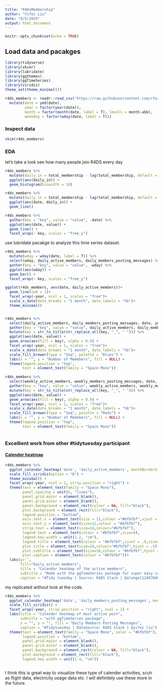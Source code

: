 ```yaml
---
title: "R4DsMembership"
author: "Yifei Liu"
date: "8/5/2019"
output: html_document
---
```


```r
knitr::opts_chunk$set(echo = TRUE)
```

## Load data and pacakges

```r
library(tidyverse)
library(skimr)
library(lubridate)
library(ggthemes)
library(ggTimeSeries)
library(viridis)
theme_set(theme_minimal())

r4ds_members <- readr::read_csv("https://raw.githubusercontent.com/rfordatascience/tidytuesday/master/data/2019/2019-07-16/r4ds_members.csv") %>%
  mutate(date = ymd(date),
         year = factor(year(date)),
         month = factor(month(date, label = T), levels = month.abb),
         weekday = factor(wday(date, label = T)))


```


### Inspect data

```r
skim(r4ds_members)

```

### EDA

let's take a look see how many people join R4DS every day

```r
r4ds_members %>%
  mutate(daily_in = total_membership - lag(total_membership, default = NA)) %>%
  ggplot(aes(daily_in)) +
  geom_histogram(binwidth = 10)

r4ds_members %>%
  mutate(daily_in = total_membership - lag(total_membership, default = NA)) %>%
  ggplot(aes(date, daily_in)) +
  geom_line()

r4ds_members %>%
  gather(key = "key", value = "value", -date) %>%
  ggplot(aes(date, value)) +
  geom_line() +
  facet_wrap(~ key, scales = "free_y")


```

use lubridate pacakge to analyze this time series dataset.


```r
r4ds_members %>%
  mutate(wday = wday(date, label = T)) %>%
  select(wday, daily_active_members, daily_members_posting_messages) %>%
  gather(key = "key", value = "value", -wday) %>%
  ggplot(aes(wday)) +
  geom_bar() +
  facet_wrap(~ key, scales = "free_y")

ggplot(r4ds_members, aes(date, daily_active_members))+
  geom_line(lwd = 1)+
  facet_wrap(~year, ncol = 1, scales = "free")+
  scale_x_date(date_breaks = "1 month", date_labels = "%b")+
  theme_minimal()


r4ds_members %>%
  select(daily_active_members, daily_members_posting_messages, date, year) %>%
  gather(key = "key", value = "value", daily_active_members, daily_members_posting_messages) %>%
  mutate(key = str_to_title(str_replace_all(key, "_", " "))) %>%
  ggplot(aes(date, value)) +
  geom_area(aes(fill = key), alpha = 0.9) +
  facet_wrap(~year, ncol = 1, scales = "free")+
  scale_x_date(date_breaks = "1 month", date_labels = "%b")+
  scale_fill_brewer(type = "Seq", palette = "Blues") +
  labs(x = "", y = "Number of Memebers", fill = NULL) +
  theme(legend.position = "top",
        text = element_text(family = "Space Mono"))

r4ds_members %>%
  select(weekly_active_members, weekly_members_posting_messages, date, year) %>%
  gather(key = "key", value = "value", weekly_active_members, weekly_members_posting_messages) %>%
  mutate(key = str_to_title(str_replace_all(key, "_", " "))) %>%
  ggplot(aes(date, value)) +
  geom_area(aes(fill = key), alpha = 0.9) +
  facet_wrap(~year, ncol = 1, scales = "free")+
  scale_x_date(date_breaks = "1 month", date_labels = "%b")+
  scale_fill_brewer(type = "Seq", palette = "Reds") +
  labs(x = "", y = "Number of Memebers", fill = NULL) +
  theme(legend.position = "top",
        text = element_text(family = "Space Mono"))



```

### Excellient work from other #tidytuesday participant 


#### [Calender heatmap](https://github.com/NewMirai/Tidytuesday/blob/master/tidytuesdayR4DS/plot.r)



```r
r4ds_members %>%
  ggplot_calendar_heatmap('date', 'daily_active_members', monthBorderSize = 1.5, monthBorderColour = "black") +
  scale_fill_viridis(option = "D") +
  theme_minimal() +
  facet_wrap(~year, ncol = 1, strip.position = "right") +
  theme(text = element_text(family = "Space Mono"),
        panel.spacing = unit(5, "lines"),
        panel.grid.major = element_blank(),
        panel.grid.minor = element_blank(),
        panel.background = element_rect(colour = NA, fill="black"),
        plot.background = element_rect(fill="black"),
        legend.position = "bottom",
        axis.text.x = element_text(size = 12,colour ="#bfbfbf",vjust = -2),
        axis.text.y = element_text(size=12,colour = "#bfbfbf"),
        strip.text = element_text(size=14,colour="#bfbfbf"),
        legend.text = element_text(colour = "#bfbfbf",size=8),
        legend.key.width = unit(1.2, "cm"),
        legend.title = element_text(colour = "#bfbfbf",vjust = .9,size=14),
        plot.title = element_text(size=20,colour="#bfbfbf",hjust = .5),
        plot.subtitle = element_text(size=16,colour = "#bfbfbf",hjust = .5),
        plot.caption = element_text(colour = "#bfbfbf"))+
  labs(y='',
       fill="Daily active members",
       title = "Calendar heatmap of the active members",
       subtitle = "Made with the ggTimeSeries package for super easy calendar heatmap\n",
       caption = "#Tidy tuesday | Source: R4DS Slack | @alangel12407606")


```

my replicated without look at the code.

```r
r4ds_members %>%
  ggplot_calendar_heatmap('date', 'daily_members_posting_messages', monthBorderSize = 1.5, monthBorderColour = "black") +
  scale_fill_viridis() +
  facet_wrap(~year, strip.position = "right", ncol = 1) +
  labs(title = "Calender heatmap of most active post",
       subtitle = "with ggTimeSeries package",
       x = "", y = "", fill = "Daily Members Posting Messages", 
       caption = "#Tidytuesday | DataSource: R4DS Slack | @yifei liu") +
  theme(text = element_text(family = "Space Mono", color = "#bfbfbf"),
        legend.position = "bottom",
        panel.grid.major = element_blank(),
        panel.grid.minor = element_blank(),
        panel.background = element_rect(colour = NA, fill="black"),
        plot.background = element_rect(fill="black"),
        legend.key.width = unit(1.4, "cm"))



```

I think this is great way to visualize these type of calender activities, scuh as flight data, electricity usage data etc. I will definitely use these more in the future. 
















